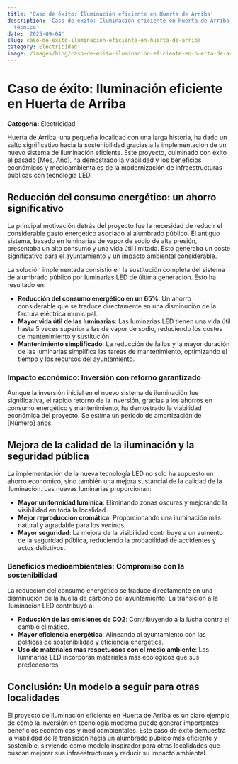 ```yaml
---
title: 'Caso de éxito: Iluminación eficiente en Huerta de Arriba'
description: 'Caso de éxito: Iluminación eficiente en Huerta de Arriba — artículo
  técnico'
date: '2025-09-04'
slug: caso-de-exito-iluminacion-eficiente-en-huerta-de-arriba
category: Electricidad
image: /images/blog/caso-de-exito-iluminacion-eficiente-en-huerta-de-arriba/caso-de-exito-iluminacion-eficiente-en-huerta-de-arriba-hero-001.webp
---
```


# Caso de éxito: Iluminación eficiente en Huerta de Arriba

**Categoría:** Electricidad

Huerta de Arriba, una pequeña localidad con una larga historia, ha dado un salto significativo hacia la sostenibilidad gracias a la implementación de un nuevo sistema de iluminación eficiente.  Este proyecto, culminado con éxito el pasado [Mes, Año], ha demostrado la viabilidad y los beneficios económicos y medioambientales de la modernización de infraestructuras públicas con tecnología LED.

## Reducción del consumo energético: un ahorro significativo

La principal motivación detrás del proyecto fue la necesidad de reducir el considerable gasto energético asociado al alumbrado público. El antiguo sistema, basado en luminarias de vapor de sodio de alta presión, presentaba un alto consumo y una vida útil limitada.  Esto generaba un coste significativo para el ayuntamiento y un impacto ambiental considerable.

La solución implementada consistió en la sustitución completa del sistema de alumbrado público por luminarias LED de última generación.  Esto ha resultado en:

* **Reducción del consumo energético en un 65%**: Un ahorro considerable que se traduce directamente en una disminución de la factura eléctrica municipal.
* **Mayor vida útil de las luminarias**: Las luminarias LED tienen una vida útil hasta 5 veces superior a las de vapor de sodio, reduciendo los costes de mantenimiento y sustitución.
* **Mantenimiento simplificado**:  La reducción de fallos y la mayor duración de las luminarias simplifica las tareas de mantenimiento, optimizando el tiempo y los recursos del ayuntamiento.

### Impacto económico: Inversión con retorno garantizado

Aunque la inversión inicial en el nuevo sistema de iluminación fue significativa, el rápido retorno de la inversión, gracias a los ahorros en consumo energético y mantenimiento, ha demostrado la viabilidad económica del proyecto.  Se estima un periodo de amortización de [Número] años.

## Mejora de la calidad de la iluminación y la seguridad pública

La implementación de la nueva tecnología LED no solo ha supuesto un ahorro económico, sino también una mejora sustancial de la calidad de la iluminación. Las nuevas luminarias proporcionan:

* **Mayor uniformidad lumínica**:  Eliminando zonas oscuras y mejorando la visibilidad en toda la localidad.
* **Mejor reproducción cromática**:  Proporcionando una iluminación más natural y agradable para los vecinos.
* **Mayor seguridad**:  La mejora de la visibilidad contribuye a un aumento de la seguridad pública, reduciendo la probabilidad de accidentes y actos delictivos.

### Beneficios medioambientales: Compromiso con la sostenibilidad

La reducción del consumo energético se traduce directamente en una disminución de la huella de carbono del ayuntamiento.  La transición a la iluminación LED contribuyó a:

* **Reducción de las emisiones de CO2**:  Contribuyendo a la lucha contra el cambio climático.
* **Mayor eficiencia energética**:  Alineando al ayuntamiento con las políticas de sostenibilidad y eficiencia energética.
* **Uso de materiales más respetuosos con el medio ambiente**:  Las luminarias LED incorporan materiales más ecológicos que sus predecesores.


## Conclusión: Un modelo a seguir para otras localidades

El proyecto de iluminación eficiente en Huerta de Arriba es un claro ejemplo de cómo la inversión en tecnología moderna puede generar importantes beneficios económicos y medioambientales.  Este caso de éxito demuestra la viabilidad de la transición hacia un alumbrado público más eficiente y sostenible,  sirviendo como modelo inspirador para otras localidades que buscan mejorar sus infraestructuras y reducir su impacto ambiental.
